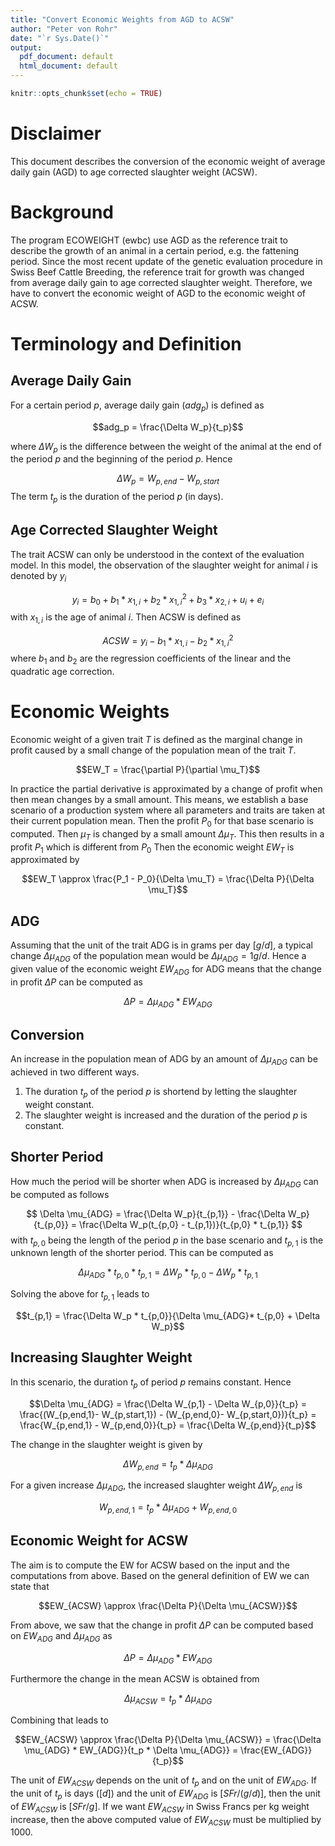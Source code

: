 ```yaml
---
title: "Convert Economic Weights from AGD to ACSW"
author: "Peter von Rohr"
date: "`r Sys.Date()`"
output:
  pdf_document: default
  html_document: default
---
```


```r
knitr::opts_chunk$set(echo = TRUE)
```

# Disclaimer
This document describes the conversion of the economic weight of average daily gain (AGD) to age corrected slaughter weight (ACSW). 


# Background
The program ECOWEIGHT (ewbc) use AGD as the reference trait to describe the growth of an animal in a certain period, e.g. the fattening period. Since the most recent update of the genetic evaluation procedure in Swiss Beef Cattle Breeding, the reference trait for growth was changed from average daily gain to age corrected slaughter weight. Therefore, we have to convert the economic weight of AGD to the economic weight of ACSW.


# Terminology and Definition
## Average Daily Gain
For a certain period $p$, average daily gain ($adg_p$) is defined as 

$$adg_p = \frac{\Delta W_p}{t_p}$$

where $\Delta W_p$ is the difference between the weight of the animal at the end of the period $p$ and the beginning of the period $p$. Hence

$$\Delta W_p = W_{p,end} - W_{p,start}$$
The term $t_p$ is the duration of the period $p$ (in days). 


## Age Corrected Slaughter Weight
The trait ACSW can only be understood in the context of the evaluation model. In this model, the observation of the slaughter weight for animal $i$ is denoted by $y_i$

$$y_i = b_0 + b_1 * x_{1,i} + b_2 * x_{1,i}^2 + b_3 * x_{2,i} + u_i + e_i$$
with $x_{1,i}$ is the age of animal $i$. Then ACSW is defined as 

$$ACSW = y_i - b_1 * x_{1,i} - b_2 * x_{1,i}^2 $$
where $b_1$ and $b_2$ are the regression coefficients of the linear and the quadratic age correction. 


# Economic Weights
Economic weight of a given trait $T$ is defined as the marginal change in profit caused by a small change of the population mean of the trait $T$. 

$$EW_T = \frac{\partial P}{\partial \mu_T}$$

In practice the partial derivative is approximated by a change of profit when then mean changes by a small amount. This means, we establish a base scenario of a production system where all parameters and traits are taken at their current population mean. Then the profit $P_0$ for that base scenario is computed. Then $\mu_T$ is changed by a small amount $\Delta \mu_T$. This then results in a profit $P_1$ which is different from $P_0$ Then the economic weight $EW_T$ is approximated by

$$EW_T \approx \frac{P_1 - P_0}{\Delta \mu_T} = \frac{\Delta P}{\Delta \mu_T}$$


## ADG
Assuming that the unit of the trait ADG is in grams per day $\left[g/d\right]$, a typical change $\Delta \mu_{ADG}$ of the population mean would be  $\Delta \mu_{ADG} = 1 g/d$. Hence a given value of the economic weight $EW_{ADG}$ for ADG means that the change in profit $\Delta P$ can be computed as 

$$\Delta P =  \Delta \mu_{ADG} * EW_{ADG}$$


## Conversion
An increase in the population mean of ADG by an amount of $\Delta \mu_{ADG}$ can be achieved in two different ways. 

1. The duration $t_p$ of the period $p$ is shortend by letting the slaughter weight constant. 
2. The slaughter weight is increased and the duration of the period $p$ is constant.


## Shorter Period
How much the period will be shorter when ADG is increased by $\Delta \mu_{ADG}$ can be computed as follows

$$
\Delta \mu_{ADG} = \frac{\Delta W_p}{t_{p,1}} - \frac{\Delta W_p}{t_{p,0}} 
= \frac{\Delta W_p(t_{p,0} - t_{p,1})}{t_{p,0} * t_{p,1}} 
$$
with $t_{p,0}$ being the length of the period $p$ in the base scenario and $t_{p,1}$ is the unknown length of the shorter period. This can be computed as

$$\Delta \mu_{ADG}* t_{p,0} * t_{p,1} = \Delta W_p * t_{p,0} - \Delta W_p * t_{p,1}$$

Solving the above for $t_{p,1}$ leads to 

$$t_{p,1} = \frac{\Delta W_p * t_{p,0}}{\Delta \mu_{ADG}* t_{p,0} + \Delta W_p}$$


## Increasing Slaughter Weight
In this scenario, the duration $t_p$ of period $p$ remains constant. Hence 

$$\Delta \mu_{ADG} = \frac{\Delta W_{p,1} - \Delta W_{p,0}}{t_p} 
= \frac{(W_{p,end,1}- W_{p,start,1}) - (W_{p,end,0}- W_{p,start,0})}{t_p}
= \frac{W_{p,end,1} - W_{p,end,0}}{t_p} = \frac{\Delta W_{p,end}}{t_p}$$

The change in the slaughter weight is given by

$$\Delta W_{p,end} = t_p * \Delta \mu_{ADG}$$

For a given increase $\Delta \mu_{ADG}$, the increased slaughter weight $\Delta W_{p,end}$ is 

$$W_{p,end,1} = {t_p} * \Delta \mu_{ADG} + W_{p,end,0}$$


## Economic Weight for ACSW
The aim is to compute the EW for ACSW based on the input and the computations from above. Based on the general definition of EW we can state that 

$$EW_{ACSW} \approx \frac{\Delta P}{\Delta \mu_{ACSW}}$$

From above, we saw that the change in profit $\Delta P$ can be computed based on $EW_{ADG}$ and $\Delta \mu_{ADG}$ as 

$$\Delta P = \Delta \mu_{ADG} * EW_{ADG}$$

Furthermore the change in the mean ACSW is obtained from 

$$\Delta \mu_{ACSW} = t_p * \Delta \mu_{ADG}$$

Combining that leads to

$$EW_{ACSW} \approx \frac{\Delta P}{\Delta \mu_{ACSW}} 
= \frac{\Delta \mu_{ADG} * EW_{ADG}}{t_p * \Delta \mu_{ADG}}
= \frac{EW_{ADG}}{t_p}$$


The unit of $EW_{ACSW}$ depends on the unit of $t_p$ and on the unit of $EW_{ADG}$. If the unit of $t_p$ is days ($\left[d \right]$) and the unit of $EW_{ADG}$ is $\left[SFr / (g/d) \right]$, then the unit of $EW_{ACSW}$ is $\left[SFr / g \right]$. If we want $EW_{ACSW}$ in Swiss Francs per kg weight increase, then the above computed value of $EW_{ACSW}$ must be multiplied by $1000$. 


